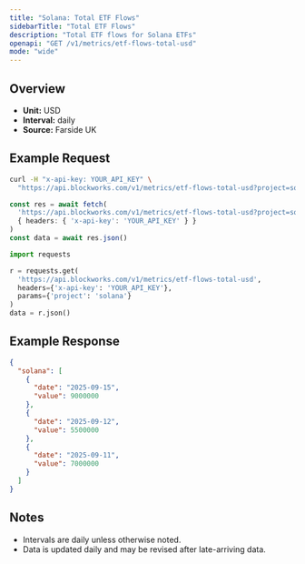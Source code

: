 ```yaml
---
title: "Solana: Total ETF Flows"
sidebarTitle: "Total ETF Flows"
description: "Total ETF flows for Solana ETFs"
openapi: "GET /v1/metrics/etf-flows-total-usd"
mode: "wide"
---
```


## Overview

- **Unit:** USD
- **Interval:** daily
- **Source:** Farside UK

## Example Request

<CodeGroup>

```bash cURL
curl -H "x-api-key: YOUR_API_KEY" \
  "https://api.blockworks.com/v1/metrics/etf-flows-total-usd?project=solana"
```

```typescript TypeScript
const res = await fetch(
  'https://api.blockworks.com/v1/metrics/etf-flows-total-usd?project=solana',
  { headers: { 'x-api-key': 'YOUR_API_KEY' } }
)
const data = await res.json()
```

```python Python
import requests

r = requests.get(
  'https://api.blockworks.com/v1/metrics/etf-flows-total-usd',
  headers={'x-api-key': 'YOUR_API_KEY'},
  params={'project': 'solana'}
)
data = r.json()
```

</CodeGroup>

## Example Response

```json
{
  "solana": [
    {
      "date": "2025-09-15",
      "value": 9000000
    },
    {
      "date": "2025-09-12",
      "value": 5500000
    },
    {
      "date": "2025-09-11",
      "value": 7000000
    }
  ]
}
```

## Notes
- Intervals are daily unless otherwise noted.
- Data is updated daily and may be revised after late-arriving data.